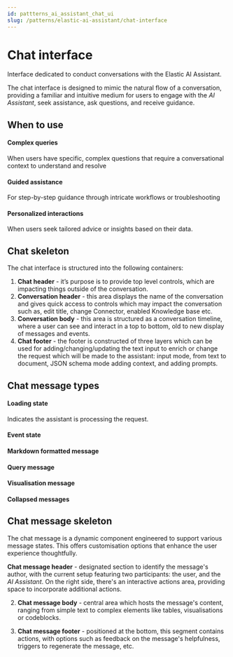 ```yaml
---
id: pattterns_ai_assistant_chat_ui
slug: /patterns/elastic-ai-assistant/chat-interface
---
```


# Chat interface
Interface dedicated to conduct conversations with the Elastic AI Assistant.

The chat interface is designed to mimic the natural flow of a conversation, providing a familiar and intuitive medium for users to engage with the _AI Assistant_, seek assistance, ask questions, and receive guidance.

## When to use

#### Complex queries

When users have specific, complex questions that require a conversational context to understand and resolve

#### Guided assistance

For step-by-step guidance through intricate workflows or troubleshooting

#### Personalized interactions

When users seek tailored advice or insights based on their data.

## Chat skeleton

The chat interface is structured into the following containers:

1. **Chat header** - it’s purpose is to provide top level controls,
which are impacting things outside of the conversation.
2. **Conversation header** - this area displays the name of the
conversation and gives quick access to controls which may impact the conversation
such as, edit title, change Connector, enabled Knowledge base etc.
3. **Conversation body** - this area is structured as a conversation timeline,
where a user can see and interact in a top to bottom, old to new display of messages
and events.
4. **Chat footer** - the footer is constructed of three layers
which can be used for adding/changing/updating the text input to enrich or change
the request which will be made to the assistant: input mode, from text to document,
JSON schema mode adding context, and adding prompts.


<FigmaEmbed
  url="https://www.figma.com/file/utPqlyZpEnl6CxfT7nOEUR/AI-Assistant-Patterns?type=design&node-id=37-22890&mode=design&t=ZK2K6tLGapKVTAaP-4"
/>

## Chat message types

#### Loading state

Indicates the assistant is processing the request.

<FigmaEmbed
  url="https://www.figma.com/file/utPqlyZpEnl6CxfT7nOEUR/AI-Assistant-Patterns?type=design&node-id=37-24609&mode=design&t=ZK2K6tLGapKVTAaP-4"
/>

#### Event state

<FigmaEmbed
  url="https://www.figma.com/file/utPqlyZpEnl6CxfT7nOEUR/AI-Assistant-Patterns?type=design&node-id=37-24616&mode=design&t=ZK2K6tLGapKVTAaP-4"
/>

#### Markdown formatted message

<FigmaEmbed
  url="https://www.figma.com/file/utPqlyZpEnl6CxfT7nOEUR/AI-Assistant-Patterns?type=design&node-id=37-24623&mode=design&t=ZK2K6tLGapKVTAaP-4"
/>

#### Query message

<FigmaEmbed
  url="https://www.figma.com/file/utPqlyZpEnl6CxfT7nOEUR/AI-Assistant-Patterns?type=design&node-id=37-24630&mode=design&t=ZK2K6tLGapKVTAaP-4"
/>

#### Visualisation message

<FigmaEmbed
  url="https://www.figma.com/file/utPqlyZpEnl6CxfT7nOEUR/AI-Assistant-Patterns?type=design&node-id=37-24609&mode=design&t=ZK2K6tLGapKVTAaP-4"
/>

#### Collapsed messages

<FigmaEmbed
  url="https://www.figma.com/file/utPqlyZpEnl6CxfT7nOEUR/AI-Assistant-Patterns?type=design&node-id=37-24667&mode=design&t=ZK2K6tLGapKVTAaP-4"
/>

## Chat message skeleton

The chat message is a dynamic component engineered to support various message states. This offers customisation options that enhance the user experience thoughtfully.

**Chat message header** - designated section to identify the message's author, with the current setup featuring two participants: the user, and the _AI Assistant_. On the right side, there's an interactive actions area, providing space to incorporate additional actions.

2. **Chat message body** - central area which hosts the message's content, ranging from simple text to complex elements like tables, visualisations or codeblocks.

3. **Chat message footer** - positioned at the bottom, this segment contains actions, with options such as feedback on the message's helpfulness, triggers to regenerate the message, etc.

<FigmaEmbed
  url="https://www.figma.com/file/utPqlyZpEnl6CxfT7nOEUR/AI-Assistant-Patterns?type=design&node-id=40-25107&mode=design&t=ZK2K6tLGapKVTAaP-4"
/>